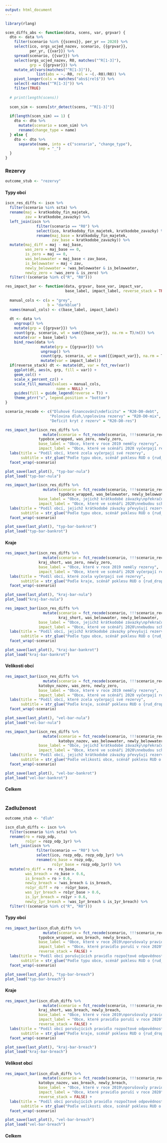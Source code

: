 ```yaml
---
output: html_document
---
```


```r
library(rlang)
```


```r
scen_diffs_abs <- function(data, scens, var, grpvar) {
  dto <- data %>% 
    filter(scenario %in% {{scens}}, per_yr == 2020) %>% 
    select(ico, orgs_ucjed_nazev, scenario, {{grpvar}},
           per_yr, {{var}}) %>% 
    spread(scenario, {{var}}) %>% 
    select(orgs_ucjed_nazev, R0, matches("^R[1-3]"),
           grp = {{grpvar}}) %>% 
    mutate_at(vars(matches("^R[1-3]")),
              list(abs = ~.-R0, rel = ~(.-R0)/R0)) %>% 
    pivot_longer(cols = matches("abs$|rel$")) %>%
    select(-matches("^R[1-3]")) %>%
    filter(TRUE)
  
  # print(length(scens))
  
  scen_sim <- scens[str_detect(scens, "^R[1-3]")]
  
  if(length(scen_sim) == 1) {
    dto <- dto %>%
      mutate(scenario = scen_sim) %>%
      rename(change_type = name)
  } else {
    dto <- dto %>%
      separate(name, into = c("scenario", "change_type"),
               sep = "_")
  }
}
```

### Rezervy {.tabset .tabset-pills .tabset-fade}

```r
outcome_stub <- "rezervy"
```

#### Typy obcí

```r
iscn_res_diffs <- iscn %>% 
  filter(scenario %in% scta) %>% 
  rename(maj = kratkodoby_fin_majetek,
         zav = kratkodobe_zavazky) %>% 
  left_join(iscn %>% 
              filter(scenario == "R0") %>% 
              select(ico, kratkodoby_fin_majetek, kratkodobe_zavazky) %>% 
              rename(maj_base = kratkodoby_fin_majetek,
                     zav_base = kratkodobe_zavazky)) %>% 
  mutate(maj_diff = maj - maj_base,
         was_zero = maj_base == 0,
         is_zero = maj == 0,
         was_belowwater = maj_base < zav_base,
         is_belowwater = maj < zav,
         newly_belowwater = !was_belowwater & is_belowwater,
         newly_zero = !was_zero & is_zero) %>% 
  filter(!(scenario %in% c("R", "R0")))
```

```r
res_impact_bar <- function(data, grpvar, base_var, impact_var,
                           base_label, impact_label, reverse_stack = TRUE) {
  
  manual_cols <- c(a = "grey",
                   b = "darkblue")
  names(manual_cols) <- c(base_label, impact_label) 
  
  dt <- data %>% 
    ungroup() %>% 
    mutate(grp = {{grpvar}}) %>% 
    count(grp, scenario, wt = sum({{base_var}}, na.rm = T)/n()) %>% 
    mutate(var = base_label) %>% 
    bind_rows(data %>% 
                mutate(grp = {{grpvar}}) %>% 
                ungroup() %>% 
                count(grp, scenario, wt = sum({{impact_var}}, na.rm = T)/n()) %>% 
                mutate(var = impact_label))
  if(reverse_stack) dt <- mutate(dt, var = fct_rev(var))
    ggplot(dt, aes(n, grp, fill = var)) +
    geom_col() +
    scale_x_percent_cz() +
    scale_fill_manual(values = manual_cols,
                       name = NULL) +
    guides(fill = guide_legend(reverse = T)) +
    theme_ptrr("x", legend.position = "bottom")
}

scenario_recode <- c("Dluhové financování\ndeficitu" = "R20-D0-debt",
                    "Polovina dluh,\npolovina rezervy" = "R20-D0-mix",
                    "Deficit kryt z rezerv" = "R20-D0-res")
```

```r
res_impact_bar(iscn_res_diffs %>% 
                 mutate(scenario = fct_recode(scenario, !!!scenario_recode)), 
               typobce_wrapped, was_zero, newly_zero,
               base_label = "Obce, které v roce 2019 neměly rezervy",
               impact_label = "Obce, které ve scénáři 2020 vyčerpají rezervy") +
  labs(title = "Podíl obcí, které zcela vyčerpají své rezervy",
       subtitle = str_glue("Podle typu obce, scénář poklesu RUD o {rud_drop_perc}")) +
  facet_wrap(~scenario)

plot_save(last_plot(), "typ-bar-nula")
plot_load("typ-bar-nula")
```

```r
res_impact_bar(iscn_res_diffs %>% 
                 mutate(scenario = fct_recode(scenario, !!!scenario_recode)),
                        typobce_wrapped, was_belowwater, newly_belowwater,
               base_label = "Obce, jejichž krátkodobé závazky\npřekračovaly rezervy",
               impact_label = "Obce, které ve scénáři 2020\nnebudou schopny z rezerv krýt krátkodobé závazky") +
  labs(title = "Podíl obcí, jejichž krátkodobé závazky převyšují rezervy",
       subtitle = str_glue("Podle typu obce, scénář poklesu RUD o {rud_drop_perc}")) +
  facet_wrap(~scenario) 

plot_save(last_plot(), "typ-bar-bankrot")
plot_load("typ-bar-bankrot")
```

#### Kraje

```r
res_impact_bar(iscn_res_diffs %>% 
                 mutate(scenario = fct_recode(scenario, !!!scenario_recode)), 
               kraj_short, was_zero, newly_zero,
               base_label = "Obce, které v roce 2019 neměly rezervy",
               impact_label = "Obce, které ve scénáři 2020 vyčerpají rezervy") +
  labs(title = "Podíl obcí, které zcela vyčerpají své rezervy",
       subtitle = str_glue("Podle kraje, scénář poklesu RUD o {rud_drop_perc}")) +
  facet_wrap(~scenario)

plot_save(last_plot(), "kraj-bar-nula")
plot_load("kraj-bar-nula")
```

```r
res_impact_bar(iscn_res_diffs %>% 
                 mutate(scenario = fct_recode(scenario, !!!scenario_recode)),
                        kraj_short, was_belowwater, newly_belowwater,
               base_label = "Obce, jejichž krátkodobé závazky\npřekračovaly rezervy",
               impact_label = "Obce, které ve scénáři 2020\nnebudou schopny z rezerv krýt krátkodobé závazky") +
  labs(title = "Podíl obcí, jejichž krátkodobé závazky převyšují rezervy",
       subtitle = str_glue("Podle typu obce, scénář poklesu RUD o {rud_drop_perc}")) +
  facet_wrap(~scenario) 

plot_save(last_plot(), "kraj-bar-bankrot")
plot_load("kraj-bar-bankrot")
```

#### Velikosti obcí

```r
res_impact_bar(iscn_res_diffs %>% 
                 mutate(scenario = fct_recode(scenario, !!!scenario_recode)), 
               katobyv_nazev, was_zero, newly_zero,
               base_label = "Obce, které v roce 2019 neměly rezervy",
               impact_label = "Obce, které ve scénáři 2020 vyčerpají rezervy") +
  labs(title = "Podíl obcí, které zcela vyčerpají své rezervy",
       subtitle = str_glue("Podle kraje, scénář poklesu RUD o {rud_drop_perc}")) +
  facet_wrap(~scenario)

plot_save(last_plot(), "vel-bar-nula")
plot_load("vel-bar-nula")
```

```r
res_impact_bar(iscn_res_diffs %>% 
                 mutate(scenario = fct_recode(scenario, !!!scenario_recode)),
                        katobyv_nazev, was_belowwater, newly_belowwater,
               base_label = "Obce, jejichž krátkodobé závazky\npřekračovaly rezervy",
               impact_label = "Obce, které ve scénáři 2020\nnebudou schopny z rezerv krýt krátkodobé závazky") +
  labs(title = "Podíl obcí, jejichž krátkodobé závazky převyšují rezervy",
       subtitle = str_glue("Podle velikosti obce, scénář poklesu RUD o {rud_drop_perc}")) +
  facet_wrap(~scenario) 

plot_save(last_plot(), "vel-bar-bankrot")
plot_load("vel-bar-bankrot")
```

#### Celkem

```r

```


### Zadluženost {.tabset .tabset-pills .tabset-fade}

```r
outcome_stub <- "dluh"
```

```r
iscn_dluh_diffs <- iscn %>% 
  filter(scenario %in% scta) %>% 
  rename(ro = rozp_odp,
         ro1yr = rozp_odp_1yr) %>% 
  left_join(iscn %>% 
              filter(scenario == "R0") %>% 
              select(ico, rozp_odp, rozp_odp_1yr) %>% 
              rename(ro_base = rozp_odp,
                     ro1yr_base = rozp_odp_1yr)) %>% 
  mutate(ro_diff = ro - ro_base,
         was_breach = ro_base > 0.6,
         is_breach = ro > 0.6,
         newly_breach = !was_breach & is_breach,
         ro1yr_diff = ro - ro1yr_base,
         was_1yr_breach = ro1yr_base > 0.6,
         is_1yr_breach = ro1yr > 0.6,
         newly_1yr_breach = !was_1yr_breach & is_1yr_breach) %>% 
  filter(!(scenario %in% c("R", "R0")))

```

#### Typy obcí

```r
res_impact_bar(iscn_dluh_diffs %>% 
                 mutate(scenario = fct_recode(scenario, !!!scenario_recode)), 
               typobce_wrapped, was_breach, newly_breach,
               base_label = "Obce, které v roce 2019\nporušovaly pravidlo rozpočtové odpovědnosti",
               impact_label = "Obce, které pravidlo poruší v roce 2020",
               reverse_stack = FALSE) +
  labs(title = "Podíl obcí porušujících pravidlo rozpočtové odpovědnosti",
       subtitle = str_glue("Podle typu obce, scénář poklesu RUD o {rud_drop_perc}")) +
  facet_wrap(~scenario)

plot_save(last_plot(), "typ-bar-breach")
plot_load("typ-bar-breach")
```


#### Kraje

```r
res_impact_bar(iscn_dluh_diffs %>% 
                 mutate(scenario = fct_recode(scenario, !!!scenario_recode)), 
               kraj_short, was_breach, newly_breach,
               base_label = "Obce, které v roce 2019\nporušovaly pravidlo rozpočtové odpovědnosti",
               impact_label = "Obce, které pravidlo poruší v roce 2020",
               reverse_stack = FALSE) +
  labs(title = "Podíl obcí porušujících pravidlo rozpočtové odpovědnosti",
       subtitle = str_glue("Podle kraje, scénář poklesu RUD o {rud_drop_perc}")) +
  facet_wrap(~scenario)

plot_save(last_plot(), "kraj-bar-breach")
plot_load("kraj-bar-breach")
```

#### Velikost obcí

```r
res_impact_bar(iscn_dluh_diffs %>% 
                 mutate(scenario = fct_recode(scenario, !!!scenario_recode)), 
               katobyv_nazev, was_breach, newly_breach,
               base_label = "Obce, které v roce 2019\nporušovaly pravidlo rozpočtové odpovědnosti",
               impact_label = "Obce, které pravidlo poruší v roce 2020",
               reverse_stack = FALSE) +
  labs(title = "Podíl obcí porušujících pravidlo rozpočtové odpovědnosti",
       subtitle = str_glue("Podle velikosti obce, scénář poklesu RUD o {rud_drop_perc}")) +
  facet_wrap(~scenario)

plot_save(last_plot(), "vel-bar-breach")
plot_load("vel-bar-breach")
```

#### Celkem


